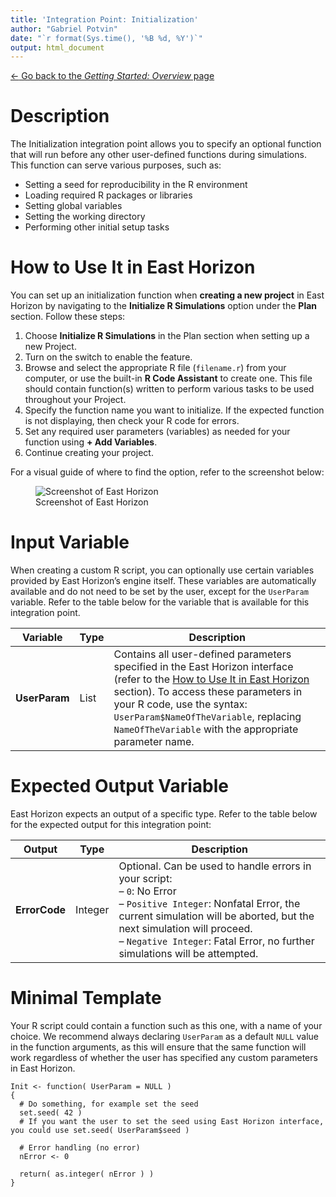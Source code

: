```yaml
---
title: 'Integration Point: Initialization'
author: "Gabriel Potvin"
date: "`r format(Sys.time(), '%B %d, %Y')`"
output: html_document
---
```


[$\leftarrow$ Go back to the *Getting Started: Overview* page](Overview.html)

# Description

The Initialization integration point allows you to specify an optional function that will run before any other user-defined functions during simulations. This function can serve various purposes, such as:

- Setting a seed for reproducibility in the R environment
- Loading required R packages or libraries
- Setting global variables
- Setting the working directory
- Performing other initial setup tasks

# How to Use It in East Horizon

You can set up an initialization function when **creating a new project** in East Horizon by navigating to the **Initialize R Simulations** option under the **Plan** section. Follow these steps:

1. Choose **Initialize R Simulations** in the Plan section when setting up a new Project.
1. Turn on the switch to enable the feature.
1. Browse and select the appropriate R file (`filename.r`) from your computer, or use the built-in **R Code Assistant** to create one. This file should contain function(s) written to perform various tasks to be used throughout your Project.
1. Specify the function name you want to initialize. If the expected function is not displaying, then check your R code for errors.
1. Set any required user parameters (variables) as needed for your function using **+ Add Variables**.
1. Continue creating your project.

For a visual guide of where to find the option, refer to the screenshot below:

![Screenshot of East Horizon](initialization.png)

# Input Variable

When creating a custom R script, you can optionally use certain variables provided by East Horizon's engine itself. These variables are automatically available and do not need to be set by the user, except for the `UserParam` variable. Refer to the table below for the variable that is available for this integration point.

| **Variable**   | **Type** | **Description**                                                                 |
|----------------|----------|---------------------------------------------------------------------------------|
| **UserParam**  | List     | Contains all user-defined parameters specified in the East Horizon interface (refer to the [How to Use It in East Horizon](#how-to-use-it-in-east-horizon) section). To access these parameters in your R code, use the syntax: `UserParam$NameOfTheVariable`, replacing `NameOfTheVariable` with the appropriate parameter name. |

# Expected Output Variable

East Horizon expects an output of a specific type. Refer to the table below for the expected output for this integration point:

| **Output**     | **Type**  | **Description**                                                                                  |
|-----------------|----------|--------------------------------------------------------------------------------------------------|
| **ErrorCode**   | Integer  | Optional. Can be used to handle errors in your script:<br>– `0`: No Error<br> – `Positive Integer`: Nonfatal Error, the current simulation will be aborted, but the next simulation will proceed.<br>– `Negative Integer`: Fatal Error, no further simulations will be attempted.                  |

# Minimal Template

Your R script could contain a function such as this one, with a name of your choice. We recommend always declaring `UserParam` as a default `NULL` value in the function arguments, as this will ensure that the same function will work regardless of whether the user has specified any custom parameters in East Horizon.

```
Init <- function( UserParam = NULL )
{
  # Do something, for example set the seed
  set.seed( 42 )
  # If you want the user to set the seed using East Horizon interface, you could use set.seed( UserParam$seed ) 
  
  # Error handling (no error)
  nError <- 0

  return( as.integer( nError ) )
}
```

